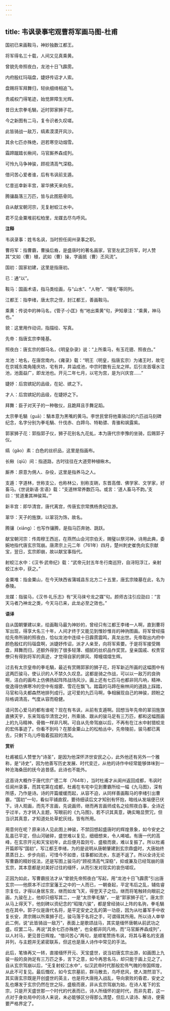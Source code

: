 ```yaml
---
---
---
```

title: 韦讽录事宅观曹将军画马图-杜甫
---

国初已来画鞍马，神妙独数江都王。

将军得名三十载，人间又见真乘黄。

曾貌先帝照夜白，龙池十日飞霹雳。

内府殷红玛瑙盘，婕妤传诏才人索。

盘赐将军拜舞归，轻纨细绮相追飞。

贵戚权门得笔迹，始觉屏障生光辉。

昔日太宗拳毛騧，近时郭家狮子花。

今之新图有二马，复令识者久叹嗟。

此皆骑战一敌万，缟素漠漠开风沙。

其余七匹亦殊绝，迥若寒空动烟雪。

霜蹄蹴踏长楸间，马官厮养森成列。

可怜九马争神骏，顾视清高气深稳。

借问苦心爱者谁，后有韦讽前支遁。

忆昔巡幸新丰宫，翠华拂天来向东。

腾骧磊落三万匹，皆与此图筋骨同。

自从献宝朝河宗，无复射蛟江水中。

君不见金粟堆前松柏里，龙媒去尽鸟呼风。

**注释**

韦讽录事：姓韦名讽，当时担任阆州录事之职。

曹将军：指曹霸，曹操后裔，是盛唐时的著名画家，官至左武卫将军，时人赞其“文如（曹）植，武如（曹）操，字画抵（曹）丕风流”。

国初：国家初建，这里是指唐初。

已：通“以”。

鞍马：国画术语，指马类绘画，与“山水”、“人物”、“翎毛”等同列。

江都王：指李绪，唐太宗之侄，封江都王，善画鞍马。

乘黄：传说中的神马名，《管子·小匡》有“地出乘黄”句，尹知章注：“乘黄，神马也。”

貌：这里用作动词，指描绘、写真。

先帝：指唐玄宗李隆基。

照夜白：唐玄宗的御马名，《明皇杂录》说：“上所乘马，有玉花骢、照夜白。”

龙池：地名，在唐宫南内，《雍录》载：“明王（明皇，指唐玄宗）为诸王时，故宅在京城东南角隆庆坊，宅有井，井溢成池，中宗时数有云龙之祥。后引龙首堰水注池，池面益广，即龙池也。开元二年七月，以宅为宫，是为兴庆宫……”

婕妤：后宫嫔妃的品级，在妃、嫔之下。

才人：后宫嫔妃的品级，在婕妤之下。

拜舞：臣子对天子的一种敬仪，且跪拜且手舞足蹈。

太宗拳毛騧（guā）：騧本意为黑嘴的黄马。李世民曾将他乘骑过的六匹战马刻碑纪念，名字分别为拳毛騧、什伐赤、白蹄乌、特勒骠、青骓和飒露紫。

郭家狮子花：郭指郭子仪，狮子花别名九花虬，本为唐代宗李豫的坐骑，后赐郭子仪。

缟（gǎo）素：白色的丝织品，这里是指画布。

长楸（qiū）间：指道路，古时往往在大道旁种植楸木。

厮养：原意为佣人、杂役，这里是指养马之人。

支遁：字道林，世称支公，也称林公，别称支硎，东晋高僧、佛学家、文学家，好畜马。《世说新语·言语》载：“支道林常养数匹马。或言：‘道人畜马不韵。’支曰：‘贫道重其神骏耳。’”

新丰宫：即华清宫，唐代离宫，传唐玄宗常携杨贵妃往游。

翠华：天子的旌旗，以翠羽为饰，故名。

腾骧（xiāng）：也写作骧腾，是指马匹奔驰、跳跃。

献宝朝河宗：传周穆王西巡，在燕然山会河宗伯夭，赐璧以祭河神，诗用此典，委婉地指代唐玄宗驾崩。唐肃宗上元二年（761年）四月，楚州刺史崔侁向玄宗献宝，翌日，玄宗即崩，故以献宝事指代。

射蛟江水中：《汉书·武帝纪》载：“武帝元封五年冬行南巡狩，自浔阳浮江，亲射蛟江水中，获之。”

金粟堆：指金粟山，在今天陕西省蒲城县东北方二十五里，唐玄宗陵墓在此，名为泰陵。

龙媒：指骏马，《汉书·礼乐志》有“天马徕兮龙之媒”句。颜师古注引应劭曰：“言天马者乃神龙之类，今天马已来，此龙必至之效也。”

**语译**

自从国朝肇建以来，绘画鞍马最为神妙的，曾经只有江都王李绪一人啊，直到曹将军出现，得享大名三十年，人间才终于又能见到惟妙惟肖的神驹图画。将军曾经描绘先帝所骑的照夜白，恰似龙池中连续十日霹雳震鸣，真龙出世。先帝取出内府中颜色殷红的玛瑙盘啊，派婕妤传诏，派才人亲至，向将军索要。于是将军接受赐盘，拜舞而归，还额外得到了很多轻薄、细腻的丝织品作奖赏。皇亲国戚、权贵官僚只有得到将军的真迹，才觉得自家的屏风、障幔熠熠生辉。

过去有太宗皇帝的拳毛騧，最近有赏赐郭家的狮子花，将军新近所画的这幅图中有这两匹骏马，使认识的人不禁久久叹息。这都是骑之作战，可以以一敌万的良驹啊，洁白的画布上仿佛扬起阵阵战场风沙。画上还有七匹马也都非同凡响，精神、俊逸得仿佛寒冷的空中有烟雾、雪花在飘飞。踏霜的马蹄在楸林间的道路上踩踏，马官和马夫都森然地排列成行。这可爱的九匹马啊，争相展现自己的神骏，顾盼之际格调清高，气度从容而稳健。

请问苦心爱马的都有谁呢？现在有韦讽，从前有支遁啊。回想当年先帝的翠羽旌旗直拂天宇，东来驾临华清宫之时，所乘骑、跟从的骏马足有三万匹，都和这幅图画上的九马精神、骨骼一样非凡啊。可自从先帝驾崩以后，不再有在江水中射猎蛟龙的宏伟事迹了。你看不到吗？在那金粟山上的松柏丛中，先帝陵前，骏马都已离去，只剩下鸟儿呼吸着孤寂的清风。

**赏析**

杜甫被后人赞誉为“诗圣”，是因为他深怀济世安民之心，此外他还有另外一个雅称，是“诗史”，因为他善写历史发展、时代变迁，从他的诗作中经常能够体味到一种沧海桑田的抚今追昔感。此诗也不能外。

这首诗大概作于唐代宗广德二年（764年），当时杜甫才从阆州返回成都，韦讽时任阆州录事，而其宅第在成都，杜甫在韦宅中见到曹霸所绘一幅《九马图》，深有所感，乃作是诗。诗的开篇缓缓而起，从容不迫，从同样善画鞍马的李绪引出曹霸，“国初”一句，看似平铺直叙，要待细读后文才知别有怀抱，暗线从发端便已伏下。诗人观画，而先不言画，先说画师，继而再言画师成名之绘照夜白事，全诗近乎过半，方才转入主题，写眼前的《九马图》，若不识其真意，确实略显赘冗，但当识其真意，才知道处处草蛇灰线，皆有所用。

用意何在呢？原来诗人见此图上神骏，不禁回想起盛唐时的辉煌景象，如今安史之乱虽已平定，但山河破碎，盛世难以复见，细细想来，令人唏嘘。有唐一代的高峰，在玄宗开元和天宝初年，此后便月盈则亏、盛极而衰，难以复振了。所以杜甫开篇即写“国初”，写江都王李绪，为的是说明从唐朝肇建到玄宗鼎盛时，大唐始终蒸蒸日上、步步向前，可惜今不如昔，往事都如流水，东逝不返了。所以全诗无论写曹霸的精妙技法，还是写图上骏马的“顾视清高气深稳”，抑或兼及已经驾崩的唐玄宗，其本意都是对美好过往的缅怀，从而引发对现实的哀伤嗟叹。

正因为如此，写曹霸技法才从“曾貌先帝照夜白”写起，用“龙池十日飞霹雳”引出唐玄宗——他原本不过宗室藩王之中的一人而已，一朝奋起，平定韦后之乱，辅佐睿宗复位，才得以身居东宫，继而如龙飞天，得登天子之位。继而将笔触转向眼前之画，九骏在上，他却只细写其二，一是“太宗拳毛騧”，一是“郭家狮子花”。唐太宗从马上得天下，他刻碑以资纪念的“昭陵六骏”，都是曾经骑以上阵的名驹，拳毛騧也在其中。郭子仪是唐代名将，是平定安史之乱的第一功臣，因为从吐蕃军手中收复长安，肃宗赐以所乘狮子花，骏马落于名将之手，可谓得其所用。所以诗人单举此二例，说“此皆骑战一敌万”，表面上是歌颂战马，其实是缅怀唐朝从前武功之盛。叹罢二马，再说“其余七匹亦殊绝”，也全都非同凡响，而“马官厮养森成列”，以人衬马，更见昔日辉煌。“借问苦心”两句，是顺笔赞扬韦讽，将其与著名的支遁并列，与主题并无紧密联系，但这也是唐人诗作中常见的手法。

此后，笔锋再又一转，直接缅怀开元、天宝盛世，说当初唐玄宗出游，如画图上九骏一般的良驹足有三万匹之多，言下之意，如今再思名马，却只能于画上见之了。自从玄宗驾崩以后，“无复射蛟江水中”，似汉武帝时代那般宏伟气魄的帝国辉煌，从此不可复见。最后慨叹，如今玄宗墓前，群马散去，鸟呼悲风，使人潸然泪下。其实唐玄宗既是开创盛世的英主，也是将大唐拖入战乱，导向衰败的昏君，安史之乱也爆发于玄宗仍然在世之际，盛极而衰，非从玄宗驾崩为始，在诗人笔下的玄宗，只是开天盛世那一个时代的代表而已，诗人所缅怀的是时代，而非先君，这一点对于身处局中的诗人来说，未必能够区分得那么清楚，但后人读诗、解诗，便需要严格界定了。